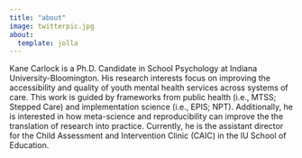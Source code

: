 ```yaml
---
title: "about"
image: twitterpic.jpg
about: 
  template: jolla
---
```


Kane Carlock is a Ph.D. Candidate in School Psychology at Indiana University-Bloomington. His research interests focus on improving the accessibility and quality of youth mental health services across systems of care. This work is guided by frameworks from public health (i.e., MTSS; Stepped Care) and implementation science (i.e., EPIS; NPT). Additionally, he is interested in how meta-science and reproducibility can improve the the translation of research into practice. Currently, he is the assistant director for the Child Assessment and Intervention Clinic (CAIC) in the IU School of Education.
